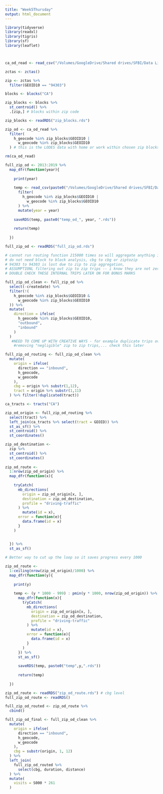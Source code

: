 ```yaml
---
title: "Week5Thursday"
output: html_document
---
```


```r
library(tidyverse)
library(readxl)
library(tigris)
library(sf)
library(leaflet)



ca_od_read <- read_csv("/Volumes/GoogleDrive/Shared drives/SFBI/Data Library/LODES/ca_od_main_JT01_2019.csv.gz")

```

```r
zctas <- zctas()

zip <- zctas %>% 
  filter(GEOID10 == "94303")

blocks <- blocks("CA")

zip_blocks <- blocks %>%
  st_centroid() %>%
  .[zip,] # blocks within zip code

zip_blocks <- readRDS("zip_blocks.rds")
```

```r
zip_od <- ca_od_read %>% 
  filter(
    h_geocode %in% zip_blocks$GEOID10 |
      w_geocode %in% zip_blocks$GEOID10
  ) # this is the LODES data with home or work within chosen zip blocks 

rm(ca_od_read)
```

```r
full_zip_od <- 2013:2019 %>% 
  map_dfr(function(year){
    
    print(year)
    
    temp <- read_csv(paste0("/Volumes/GoogleDrive/Shared drives/SFBI/Data Library/LODES/ca_od_main_JT01_", year, ".csv.gz")) %>% 
      filter(
        h_geocode %in% zip_blocks$GEOID10 |
          w_geocode %in% zip_blocks$GEOID10
      ) %>% 
      mutate(year = year)
    
    saveRDS(temp, paste0("temp_od_", year, ".rds"))
    
    return(temp)
    
  })

full_zip_od <- readRDS("full_zip_od.rds")

# cannot run routing function 215000 times so will aggregate anything in EPA upwards to the entire zipcode
# do not need block to block analysis, cbg to cbg or ziptozip
# 94303 to 94303 is lost due to zip to zip aggregation, 
# ASSUMPTIONL filtering out zip to zip trips -- i know they are not zero. but could just do routing for internal trips later on (number of blocks to number of blocks)
# DOUBLE CHECK THESE INTERNAL TRIPS LATER ON FOR BONUS MARKS
```

```r
full_zip_od_clean <- full_zip_od %>% 
  select(-createdate) %>% 
  filter(!(
    h_geocode %in% zip_blocks$GEOID10 &
      w_geocode %in% zip_blocks$GEOID10
  )) %>% 
  mutate(
    direction = ifelse(
      h_geocode %in% zip_blocks$GEOID10,
      "outbound",
      "inbound"
    )
  )
   #NEED TO COME UP WITH CREATIVE WAYS - for example duplicate trips over diff years, same trip reversed, etc 
    #removing "negligible" zip to zip trips,... check this later
```

```r
full_zip_od_routing <- full_zip_od_clean %>% 
  mutate(
    origin = ifelse(
      direction == "inbound",
      h_geocode,
      w_geocode
    ),
    cbg = origin %>% substr(1,12),
    tract = origin %>% substr(1,11)
  ) %>% filter(!duplicated(tract))
```

```r
ca_tracts <- tracts("CA")

zip_od_origin <- full_zip_od_routing %>% 
  select(tract) %>%
  left_join(ca_tracts %>% select(tract = GEOID)) %>%
  st_as_sf() %>%
  st_centroid() %>%
  st_coordinates()
```

```r
zip_od_destination <-
  zip %>% 
  st_centroid() %>% 
  st_coordinates()
  
zip_od_route <- 
  1:nrow(zip_od_origin) %>%
  map_dfr(function(x){
    
    tryCatch(
      mb_directions(
        origin = zip_od_origin[x, ],
        destination = zip_od_destination,
        profile = "driving-traffic"
      ) %>% 
        mutate(id = x),
      error = function(e){
        data.frame(id = x)
      }
    )
    
    
  }) %>% 
  st_as_sf()


```

```r
# Better way to cut up the loop so it saves progress every 1000

zip_od_route <- 
  1:ceiling(nrow(zip_od_origin)/1000) %>% 
  map_dfr(function(y){
    
    print(y)
    
    temp <- (y * 1000 - 999) : pmin(y * 1000, nrow(zip_od_origin)) %>% 
      map_dfr(function(x){
        tryCatch(
          mb_directions(
            origin = zip_od_origin[x, ],
            destination = zip_od_destination,
            profile = "driving-traffic"
          ) %>% 
            mutate(id = x),
          error = function(e){
            data.frame(id = x)
          }
        )
      }) %>% 
      st_as_sf()
      
      saveRDS(temp, paste0("temp",y,".rds"))
      
      return(temp)
    
  })
```

```r
  
zip_od_route <- readRDS("zip_od_route.rds") # cbg level
full_zip_od_route <- readRDS()

full_zip_od_routed <- zip_od_route %>%
  cbind()

full_zip_od_final <- full_zip_od_clean %>% 
  mutate(
    origin = ifelse(
      direction == "inbound",
      h_geocode,
      w_geocode
    ),
    cbg = substr(origin, 1, 12)
  ) %>% 
  left_join(
    full_zip_od_routed %>% 
      select(cbg, duration, distance)
  ) %>% 
  mutate(
    visits = S000 * 261
  )
```

```r

```

